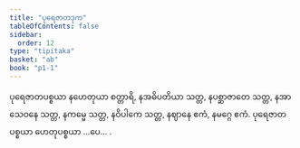 ```yaml
---
title: "ပုရေဇာတဒုက"
tableOfContents: false
sidebar:
  order: 12
type: "tipitaka"
basket: "ab"
book: "p1-1"
---
```



<DynamicBreadcrumb />

<Division number="169" book="p1-1" e="ch" v="36" p="52">

<Paragraph number="597" book="p1-1">
ပုရေဇာတပစ္စယာ နဟေတုယာ စတ္တာရိ, နအဓိပတိယာ သတ္တ, နပစ္ဆာဇာတေ သတ္တ, နအာသေဝနေ သတ္တ, နကမ္မေ သတ္တ, နဝိပါကေ သတ္တ, နဈာနေ ဧကံ, နမဂ္ဂေ ဧကံ.
</Paragraph>

<Paragraph number="598" book="p1-1">
ပုရေဇာတပစ္စယာ ဟေတုပစ္စယာ …ပေ… .
</Paragraph>
</Division>